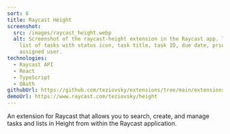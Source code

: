 ```yaml
---
sort: 6
title: Raycast Height
screenshot:
  src: /images/raycast_height.webp
  alt: Screenshot of the raycast-height extension in the Raycast app. There is a
    list of tasks with status icon, task title, task ID, due date, priority and
    assigned user.
technologies:
  - Raycast API
  - React
  - TypeScript
  - OAuth
githubUrl: https://github.com/teziovsky/extensions/tree/main/extensions/height
demoUrl: https://www.raycast.com/teziovsky/height
---
```


An extension for Raycast that allows you to search, create, and manage tasks and lists in Height from within the Raycast application.
